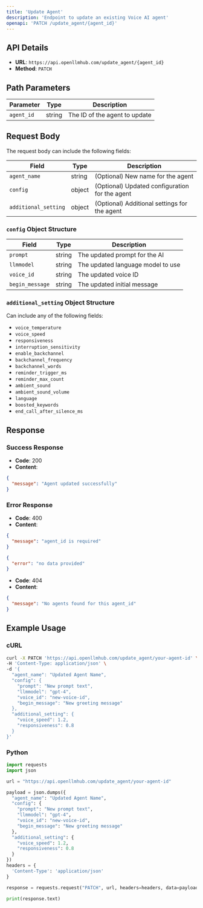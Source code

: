 ```yaml
---
title: 'Update Agent'
description: 'Endpoint to update an existing Voice AI agent'
openapi: 'PATCH /update_agent/{agent_id}'
---
```


## API Details

- **URL**: `https://api.openllmhub.com/update_agent/{agent_id}`
- **Method**: `PATCH`

## Path Parameters

| Parameter | Type | Description |
|-----------|------|-------------|
| `agent_id` | string | The ID of the agent to update |

## Request Body

The request body can include the following fields:

| Field | Type | Description |
|-------|------|-------------|
| `agent_name` | string | (Optional) New name for the agent |
| `config` | object | (Optional) Updated configuration for the agent |
| `additional_setting` | object | (Optional) Additional settings for the agent |

### `config` Object Structure

| Field | Type | Description |
|-------|------|-------------|
| `prompt` | string | The updated prompt for the AI |
| `llmmodel` | string | The updated language model to use |
| `voice_id` | string | The updated voice ID |
| `begin_message` | string | The updated initial message |

### `additional_setting` Object Structure

Can include any of the following fields:

- `voice_temperature`
- `voice_speed`
- `responsiveness`
- `interruption_sensitivity`
- `enable_backchannel`
- `backchannel_frequency`
- `backchannel_words`
- `reminder_trigger_ms`
- `reminder_max_count`
- `ambient_sound`
- `ambient_sound_volume`
- `language`
- `boosted_keywords`
- `end_call_after_silence_ms`

## Response

### Success Response

- **Code**: 200
- **Content**: 
```json
{
  "message": "Agent updated successfully"
}
```

### Error Response

- **Code**: 400
- **Content**:
```json
{
  "message": "agent_id is required"
}
```
```json
{
  "error": "no data provided"
}
```

- **Code**: 404
- **Content**:
```json
{
  "message": "No agents found for this agent_id"
}
```

## Example Usage

### cURL
```bash
curl -X PATCH 'https://api.openllmhub.com/update_agent/your-agent-id' \
-H 'Content-Type: application/json' \
-d '{
  "agent_name": "Updated Agent Name",
  "config": {
    "prompt": "New prompt text",
    "llmmodel": "gpt-4",
    "voice_id": "new-voice-id",
    "begin_message": "New greeting message"
  },
  "additional_setting": {
    "voice_speed": 1.2,
    "responsiveness": 0.8
  }
}'
```
### Python
```python
import requests
import json

url = "https://api.openllmhub.com/update_agent/your-agent-id"

payload = json.dumps({
  "agent_name": "Updated Agent Name",
  "config": {
    "prompt": "New prompt text",
    "llmmodel": "gpt-4",
    "voice_id": "new-voice-id",
    "begin_message": "New greeting message"
  },
  "additional_setting": {
    "voice_speed": 1.2,
    "responsiveness": 0.8
  }
})
headers = {
  'Content-Type': 'application/json'
}

response = requests.request("PATCH", url, headers=headers, data=payload)

print(response.text)
```